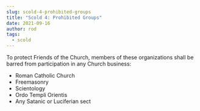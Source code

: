 ```yaml
---
slug: scold-4-prohibited-groups
title: "Scold 4: Prohibited Groups"
date: 2021-09-16
author: rod
tags:
  - scold
---
```

To protect Friends of the Church, members of these organizations shall be barred from participation in any Church business:

- Roman Catholic Church
- Freemasonry
- Scientology
- Ordo Templi Orientis
- Any Satanic or Luciferian sect
